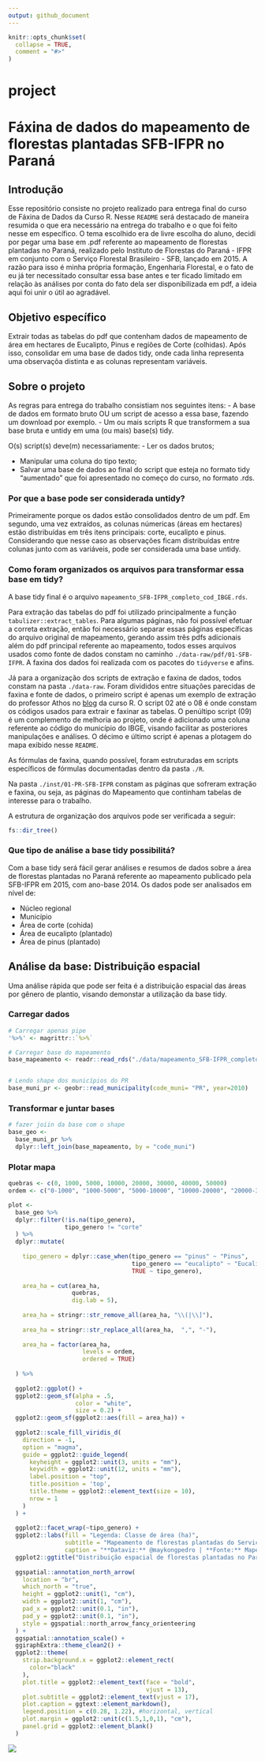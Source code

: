 ```yaml
---
output: github_document
---
```


<!-- README.md is generated from README.Rmd. Please edit that file -->

```r
knitr::opts_chunk$set(
  collapse = TRUE,
  comment = "#>"
)
```

# project

<!-- badges: start -->
<!-- badges: end -->


# Fáxina de dados do mapeamento de florestas plantadas SFB-IFPR no Paraná

## Introdução

Esse repositório consiste no projeto realizado para entrega final do
curso de Fáxina de Dados da Curso R. Nesse `README` será destacado de
maneira resumida o que era necessário na entrega do trabalho e o que foi
feito nesse em específico. O tema escolhido era de livre escolha do
aluno, decidi por pegar uma base em .pdf referente ao mapeamento de
florestas plantadas no Paraná, realizado pelo Instituto de Florestas do
Paraná - IFPR em conjunto com o Serviço Florestal Brasileiro - SFB,
lançado em 2015. A razão para isso é minha própria formação, Engenharia
Florestal, e o fato de eu já ter necessitado consultar essa base antes e
ter ficado limitado em relação às análises por conta do fato dela ser
disponibilizada em pdf, a ideia aqui foi unir o útil ao agradável.

## Objetivo específico

Extrair todas as tabelas do pdf que contenham dados de mapeamento de
área em hectares de Eucalipto, Pinus e regiões de Corte (colhidas). Após
isso, consolidar em uma base de dados tidy, onde cada linha representa
uma observaçõa distinta e as colunas representam variáveis.

<!-- badges: start -->
  <!-- badges: end -->
  
## Sobre o projeto
  
  As regras para entrega do trabalho consistiam nos seguintes itens: - A
base de dados em formato bruto OU um script de acesso a essa base,
fazendo um download por exemplo. - Um ou mais scripts R que transformem
a sua base bruta e untidy em uma (ou mais) base(s) tidy.

O(s) script(s) deve(m) necessariamente: - Ler os dados brutos; 

- Manipular uma coluna do tipo texto;
- Salvar uma base de dados ao final do script que esteja no formato tidy “aumentado” que foi apresentado no começo do curso, no formato .rds.



### Por que a base pode ser considerada untidy?
Primeiramente porque os dados estão consolidados dentro de um pdf. Em segundo, uma vez extraídos, as colunas númericas (áreas em hectares) estão distribuídas em três itens principais: corte, eucalipto e pinus. Considerando que nesse caso as observações ficam distribuídas entre colunas junto com as variáveis, pode ser considerada uma base untidy.


### Como foram organizados os arquivos para transformar essa base em tidy?

A base tidy final é o arquivo `mapeamento_SFB-IFPR_completo_cod_IBGE.rds`.

Para extração das tabelas do pdf foi utilizado principalmente a função `tabulizer::extract_tables`. Para algumas páginas, não foi possível efetuar a correta extração, então foi necessário separar essas páginas específicas do arquivo original de mapeamento, gerando assim três pdfs adicionais além do pdf principal referente ao mapeamento, todos esses arquivos usados como fonte de dados constam no caminho `./data-raw/pdf/01-SFB-IFPR`. A faxina dos dados foi realizada com os pacotes do `tidyverse` e afins.

Já para a organização dos scripts de extração e faxina de dados, todos constam na pasta `./data-raw`. Foram divididos entre situações parecidas de faxina e fonte de dados, o primeiro script é apenas um exemplo de extração do professor Athos no [blog](https://blog.curso-r.com/posts/2021-01-08-tabulizer/) da curso R. O script 02 até o 08 é onde constam os códigos usados para extrair e faxinar as tabelas. O penúltipo script (09) é um complemento de melhoria ao projeto, onde é adicionado uma coluna referente ao código do município do IBGE, visando facilitar as posteriores manipulações e análises. O décimo e último script é apenas a plotagem do mapa exibido nesse `README`. 

As fórmulas de faxina, quando possível, foram estruturadas em scripts específicos de fórmulas documentadas dentro da pasta `./R`.

Na pasta `./inst/01-PR-SFB-IFPR` constam as páginas que sofreram extração e faxina, ou seja, as páginas do Mapeamento que continham tabelas de interesse para o trabalho.

A estrutura de organização dos arquivos pode ser verificada a seguir: 

```r
fs::dir_tree()
```


### Que tipo de análise a base tidy possibilitá?
Com a base tidy será fácil gerar análises e resumos de dados sobre a área de florestas plantadas no Paraná referente ao mapeamento publicado pela SFB-IFPR em 2015, com ano-base 2014. Os dados pode ser analisados em nível de:

- Núcleo regional
- Município
- Área de corte (cohida)
- Área de eucalipto (plantado)
- Área de pinus (plantado)



## Análise da base: Distribuição espacial

Uma análise rápida que pode ser feita é a distribuição espacial das áreas por gênero de plantio, visando demonstar a utilização da base tidy.

### Carregar dados
```r
# Carregar apenas pipe
'%>%' <- magrittr::`%>%`

# Carregar base do mapeamento
base_mapeamento <- readr::read_rds("./data/mapeamento_SFB-IFPR_completo_cod_IBGE.rds") 


# Lendo shape dos municípios do PR
base_muni_pr <- geobr::read_municipality(code_muni= "PR", year=2010)

```

### Transformar e juntar bases
```r
# fazer joiin da base com o shape
base_geo <-
  base_muni_pr %>% 
  dplyr::left_join(base_mapeamento, by = "code_muni")

```


### Plotar mapa
```r
quebras <- c(0, 1000, 5000, 10000, 20000, 30000, 40000, 50000)
ordem <- c("0-1000", "1000-5000", "5000-10000", "10000-20000", "20000-30000", "30000-40000", "40000-50000")

plot <- 
  base_geo %>% 
  dplyr::filter(!is.na(tipo_genero),
                tipo_genero != "corte"
  ) %>% 
  dplyr::mutate(
    
    tipo_genero = dplyr::case_when(tipo_genero == "pinus" ~ "Pinus",
                                   tipo_genero == "eucalipto" ~ "Eucalipto",
                                   TRUE ~ tipo_genero),
    
    area_ha = cut(area_ha,
                  quebras,
                  dig.lab = 5),
    
    area_ha = stringr::str_remove_all(area_ha, "\\(|\\]"),
    
    area_ha = stringr::str_replace_all(area_ha,  ",", "-"),
    
    area_ha = factor(area_ha,
                     levels = ordem,
                     ordered = TRUE)
    
  ) %>% 
  
  ggplot2::ggplot() +
  ggplot2::geom_sf(alpha = .5,
                   color = "white",
                   size = 0.2) +
  ggplot2::geom_sf(ggplot2::aes(fill = area_ha)) +
  
  ggplot2::scale_fill_viridis_d(
    direction = -1,
    option = "magma",
    guide = ggplot2::guide_legend(
      keyheight = ggplot2::unit(3, units = "mm"),
      keywidth = ggplot2::unit(12, units = "mm"),
      label.position = "top",
      title.position = 'top',
      title.theme = ggplot2::element_text(size = 10),
      nrow = 1
    )
  ) +
  
  ggplot2::facet_wrap(~tipo_genero) +
  ggplot2::labs(fill = "Legenda: Classe de área (ha)",
                subtitle = "Mapeamento de florestas plantadas do Serviço Florestal Brasileiro (SFB) \nem conjunto com o Instituto de Florestas do Paraná (IFPR). Ano-base: 2014",
                caption = "**Dataviz:** @maykongpedro | **Fonte:** Mapeamento SFB-IFPR no Paraná (Dados organizados pelo autor)") +
  ggplot2::ggtitle("Distribuição espacial de florestas plantadas no Paraná") +
  
  ggspatial::annotation_north_arrow(
    location = "br",
    which_north = "true",
    height = ggplot2::unit(1, "cm"),
    width = ggplot2::unit(1, "cm"),
    pad_x = ggplot2::unit(0.1, "in"),
    pad_y = ggplot2::unit(0.1, "in"),
    style = ggspatial::north_arrow_fancy_orienteering
  ) +
  ggspatial::annotation_scale() +
  ggiraphExtra::theme_clean2() +
  ggplot2::theme(
    strip.background.x = ggplot2::element_rect(
      color="black"
    ),
    plot.title = ggplot2::element_text(face = "bold",
                                       vjust = 13),
    plot.subtitle = ggplot2::element_text(vjust = 17),
    plot.caption = ggtext::element_markdown(),
    legend.position = c(0.28, 1.22), #horizontal, vertical
    plot.margin = ggplot2::unit(c(1.5,1,0,1), "cm"),
    panel.grid = ggplot2::element_blank()
  )

```


![](https://github.com/maykongpedro/2021-06-17-tcc-curso-r-faxina-de-dados/raw/r-studio-cloud/inst/plot_mapa.png)





